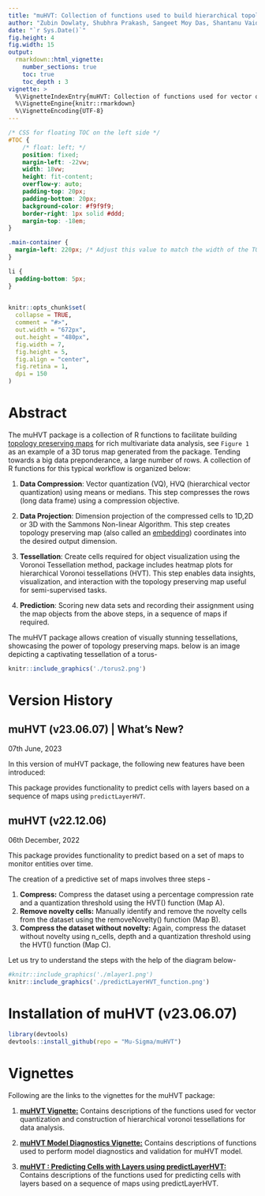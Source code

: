 ```yaml
---
title: "muHVT: Collection of functions used to build hierarchical topology preserving maps"
author: "Zubin Dowlaty, Shubhra Prakash, Sangeet Moy Das, Shantanu Vaidya, Praditi Shah, Srinivasan Sudarsanam, Somya Shambhawi "
date: "`r Sys.Date()`"
fig.height: 4
fig.width: 15
output:
  rmarkdown::html_vignette:
    number_sections: true
    toc: true
    toc_depth : 3
vignette: >
  %\VignetteIndexEntry{muHVT: Collection of functions used for vector quantization and construction of hierarchical voronoi tessellations for data analysis"}
  %\VignetteEngine{knitr::rmarkdown}
  %\VignetteEncoding{UTF-8}
---
```



```css
/* CSS for floating TOC on the left side */
#TOC {
    /* float: left; */
    position: fixed;
    margin-left: -22vw;
    width: 18vw;
    height: fit-content;
    overflow-y: auto;
    padding-top: 20px;
    padding-bottom: 20px;
    background-color: #f9f9f9;
    border-right: 1px solid #ddd;
    margin-top: -18em;
}

.main-container {
  margin-left: 220px; /* Adjust this value to match the width of the TOC + some margin */
}

li {
  padding-bottom: 5px;
}
  
```

```r
knitr::opts_chunk$set(
  collapse = TRUE,
  comment = "#>",
  out.width = "672px",
  out.height = "480px",
  fig.width = 7,
  fig.height = 5,
  fig.align = "center",
  fig.retina = 1,
  dpi = 150
)
```

# Abstract

The muHVT package is a collection of R functions to facilitate building [topology preserving maps](https://users.ics.aalto.fi/jhollmen/dippa/node9.html#:~:text=The%20property%20of%20topology%20preserving,tool%20of%20high-dimensional%20data) for rich multivariate data analysis, see `Figure 1` as an example of a 3D torus map generated from the package. Tending towards a big data preponderance, a large number of rows. A collection of R functions for this typical workflow is organized below:

1.  **Data Compression**: Vector quantization (VQ), HVQ (hierarchical vector quantization) using means or medians. This step compresses the rows (long data frame) using a compression objective.

2.  **Data Projection**: Dimension projection of the compressed cells to 1D,2D or 3D with the Sammons Non-linear Algorithm. This step creates topology preserving map (also called an [embedding](https://en.wikipedia.org/wiki/Embedding)) coordinates into the desired output dimension. 

3.  **Tessellation**: Create cells required for object visualization using the Voronoi Tessellation method, package includes heatmap plots for hierarchical Voronoi tessellations (HVT). This step enables data insights, visualization, and interaction with the topology preserving map useful for semi-supervised tasks.

4.  **Prediction**: Scoring new data sets and recording their assignment using the map objects from the above steps, in a sequence of maps if required.

The muHVT package allows creation of visually stunning tessellations, showcasing the power of topology preserving maps. below is an image depicting a captivating tessellation of a torus-


```r
knitr::include_graphics('./torus2.png')
```


# Version History

## muHVT (v23.06.07) | What's New?

07th June, 2023

In this version of muHVT package, the following new features have been introduced:

This package provides functionality to predict cells with layers based on a sequence of maps using `predictLayerHVT`. 


## muHVT (v22.12.06)

06th December, 2022

This package provides functionality to predict based on a set of maps to monitor entities over time.

The creation of a predictive set of maps involves three steps -

1. **Compress:** Compress the dataset using a percentage compression rate and a quantization threshold using the HVT() function (Map A).
2. **Remove novelty cells:** Manually identify and remove the novelty cells from the dataset using the removeNovelty() function (Map B).
3. **Compress the dataset without novelty:** Again, compress the dataset without novelty using n_cells, depth and a quantization threshold using the HVT() function (Map C).


Let us try to understand the steps with the help of the diagram below-

```r
#knitr::include_graphics('./mlayer1.png')
knitr::include_graphics('./predictLayerHVT_function.png')
```



# Installation of muHVT (v23.06.07)

``` r
library(devtools)
devtools::install_github(repo = "Mu-Sigma/muHVT")
```



# Vignettes

Following are the links to the vignettes for the muHVT package:


1. [**muHVT Vignette:**](https://htmlpreview.github.io/?https://github.com/Somya545/muHVT/blob/master/vignettes/muHVT_vignette.html) Contains descriptions of the functions used for vector quantization and construction of hierarchical voronoi tessellations for data analysis.

2. [**muHVT Model Diagnostics Vignette:**](https://htmlpreview.github.io/?https://github.com/Somya545/muHVT/blob/master/vignettes/muHVT_model_diagnostics_vignette.html) Contains descriptions of functions used to perform model diagnostics and validation for muHVT model.

3. [**muHVT : Predicting Cells with Layers using predictLayerHVT:**](https://htmlpreview.github.io/?https://github.com/Somya545/muHVT/blob/master/vignettes/Predicting_Cells_with_Layers_using_predictLayerHVT.html) Contains descriptions of the functions used for predicting cells with layers based on a sequence of maps using predictLayerHVT.





